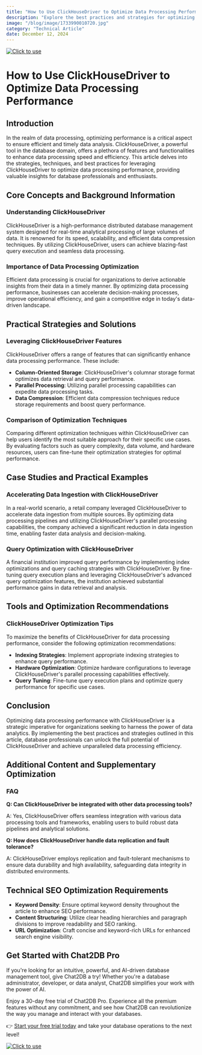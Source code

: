 ```yaml
---
title: "How to Use ClickHouseDriver to Optimize Data Processing Performance"
description: "Explore the best practices and strategies for optimizing data processing performance using ClickHouseDriver."
image: "/blog/image/1733990010720.jpg"
category: "Technical Article"
date: December 12, 2024
---
```

[![Click to use](/image/blog/bg/chat2db1.png)](https://app.chat2db.ai/)
# How to Use ClickHouseDriver to Optimize Data Processing Performance


<Authors date="December 12, 2024">
  <Author name="Rowan Hill" link="https://chat2db.ai" />
</Authors>

## Introduction

In the realm of data processing, optimizing performance is a critical aspect to ensure efficient and timely data analysis. ClickHouseDriver, a powerful tool in the database domain, offers a plethora of features and functionalities to enhance data processing speed and efficiency. This article delves into the strategies, techniques, and best practices for leveraging ClickHouseDriver to optimize data processing performance, providing valuable insights for database professionals and enthusiasts.

## Core Concepts and Background Information

### Understanding ClickHouseDriver

ClickHouseDriver is a high-performance distributed database management system designed for real-time analytical processing of large volumes of data. It is renowned for its speed, scalability, and efficient data compression techniques. By utilizing ClickHouseDriver, users can achieve blazing-fast query execution and seamless data processing.

### Importance of Data Processing Optimization

Efficient data processing is crucial for organizations to derive actionable insights from their data in a timely manner. By optimizing data processing performance, businesses can accelerate decision-making processes, improve operational efficiency, and gain a competitive edge in today's data-driven landscape.

## Practical Strategies and Solutions

### Leveraging ClickHouseDriver Features

ClickHouseDriver offers a range of features that can significantly enhance data processing performance. These include:

- **Column-Oriented Storage**: ClickHouseDriver's columnar storage format optimizes data retrieval and query performance.
- **Parallel Processing**: Utilizing parallel processing capabilities can expedite data processing tasks.
- **Data Compression**: Efficient data compression techniques reduce storage requirements and boost query performance.

### Comparison of Optimization Techniques

Comparing different optimization techniques within ClickHouseDriver can help users identify the most suitable approach for their specific use cases. By evaluating factors such as query complexity, data volume, and hardware resources, users can fine-tune their optimization strategies for optimal performance.

## Case Studies and Practical Examples

### Accelerating Data Ingestion with ClickHouseDriver

In a real-world scenario, a retail company leveraged ClickHouseDriver to accelerate data ingestion from multiple sources. By optimizing data processing pipelines and utilizing ClickHouseDriver's parallel processing capabilities, the company achieved a significant reduction in data ingestion time, enabling faster data analysis and decision-making.

### Query Optimization with ClickHouseDriver

A financial institution improved query performance by implementing index optimizations and query caching strategies with ClickHouseDriver. By fine-tuning query execution plans and leveraging ClickHouseDriver's advanced query optimization features, the institution achieved substantial performance gains in data retrieval and analysis.

## Tools and Optimization Recommendations

### ClickHouseDriver Optimization Tips

To maximize the benefits of ClickHouseDriver for data processing performance, consider the following optimization recommendations:

- **Indexing Strategies**: Implement appropriate indexing strategies to enhance query performance.
- **Hardware Optimization**: Optimize hardware configurations to leverage ClickHouseDriver's parallel processing capabilities effectively.
- **Query Tuning**: Fine-tune query execution plans and optimize query performance for specific use cases.

## Conclusion

Optimizing data processing performance with ClickHouseDriver is a strategic imperative for organizations seeking to harness the power of data analytics. By implementing the best practices and strategies outlined in this article, database professionals can unlock the full potential of ClickHouseDriver and achieve unparalleled data processing efficiency.

## Additional Content and Supplementary Optimization

### FAQ

**Q: Can ClickHouseDriver be integrated with other data processing tools?**

A: Yes, ClickHouseDriver offers seamless integration with various data processing tools and frameworks, enabling users to build robust data pipelines and analytical solutions.

**Q: How does ClickHouseDriver handle data replication and fault tolerance?**

A: ClickHouseDriver employs replication and fault-tolerant mechanisms to ensure data durability and high availability, safeguarding data integrity in distributed environments.

## Technical SEO Optimization Requirements

- **Keyword Density**: Ensure optimal keyword density throughout the article to enhance SEO performance.
- **Content Structuring**: Utilize clear heading hierarchies and paragraph divisions to improve readability and SEO ranking.
- **URL Optimization**: Craft concise and keyword-rich URLs for enhanced search engine visibility.


## Get Started with Chat2DB Pro

If you're looking for an intuitive, powerful, and AI-driven database management tool, give Chat2DB a try! Whether you're a database administrator, developer, or data analyst, Chat2DB simplifies your work with the power of AI.

Enjoy a 30-day free trial of Chat2DB Pro. Experience all the premium features without any commitment, and see how Chat2DB can revolutionize the way you manage and interact with your databases.

👉 [Start your free trial today](https://app.chat2db.ai/) and take your database operations to the next level!

[![Click to use](/image/blog/bg/chat2db.jpg)](https://app.chat2db.ai/)